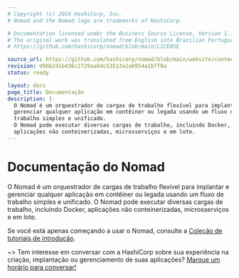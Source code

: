 ```yaml
---
# Copyright (c) 2024 HashiCorp, Inc.
# Nomad and the Nomad logo are trademarks of HashiCorp.

# Documentation licensed under the Business Source License, Version 1.1.
# The original work was translated from English into Brazilian Portuguese.
# https://github.com/hashicorp/nomad/blob/main/LICENSE

source_url: https://github.com/hashicorp/nomad/blob/main/website/content/docs/index.mdx
revision: d9bb241b436c2729aa84c53513a1a6954a1bff8a
status: ready

layout: docs
page_title: Documentação
description: |-
  O Nomad é um orquestrador de cargas de trabalho flexível para implantar e
  gerenciar qualquer aplicação em contêiner ou legada usando um fluxo de
  trabalho simples e unificado.
  O Nomad pode executar diversas cargas de trabalho, incluindo Docker,
  aplicações não conteinerizadas, microsserviços e em lote.
---
```


# Documentação do Nomad

O Nomad é um orquestrador de cargas de trabalho flexível para implantar e
gerenciar qualquer aplicação em contêiner ou legada usando um fluxo de trabalho
simples e unificado.
O Nomad pode executar diversas cargas de trabalho, incluindo Docker, aplicações
não conteinerizadas, microsserviços e em lote.

Se você está apenas começando a usar o Nomad, consulte a
[Coleção de tutoriais de introdução][gs].

~> Tem interesse em conversar com a HashiCorp sobre sua experiência na criação,
implantação ou gerenciamento de suas aplicações?
[Marque um horário para conversar!](https://forms.gle/2tAmxJbyPbcL2nRW9)

[gs]: /nomad/tutorials/get-started
